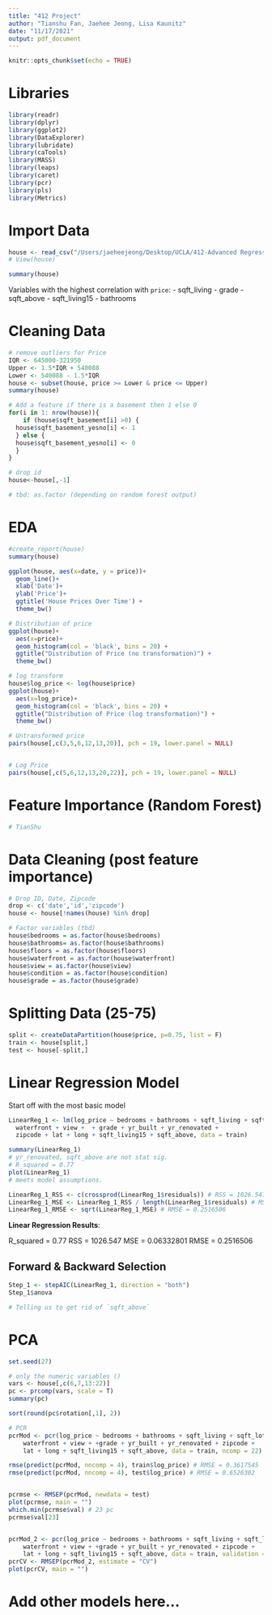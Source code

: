 ```yaml
---
title: "412 Project"
author: "Tianshu Fan, Jaehee Jeong, Lisa Kaunitz"
date: "11/17/2021"
output: pdf_document
---
```


```r
knitr::opts_chunk$set(echo = TRUE)
```

# Libraries

```r
library(readr)
library(dplyr)
library(ggplot2)
library(DataExplorer)
library(lubridate)
library(caTools)
library(MASS)
library(leaps)
library(caret)
library(pcr)
library(pls)
library(Metrics)
```

# Import Data

```r
house <- read_csv("/Users/jaeheejeong/Desktop/UCLA/412-Advanced Regression and Predictive Modeling/Project/STAT_412/kc_house_data.csv")
# View(house)

summary(house)
```


Variables with the highest correlation with `price`: 
- sqft_living
- grade
- sqft_above
- sqft_living15
- bathrooms


# Cleaning Data

```r
# remove outliers for Price 
IQR <- 645000-321950
Upper <- 1.5*IQR + 540088
Lower <- 540088 - 1.5*IQR
house <- subset(house, price >= Lower & price <= Upper)
summary(house)

# Add a feature if there is a basement then 1 else 0
for(i in 1: nrow(house)){
    if (house$sqft_basement[i] >0) {
  house$sqft_basement_yesno[i] <- 1
  } else {
  house$sqft_basement_yesno[i] <- 0
  }
}

# drop id
house<-house[,-1]

# tbd: as.factor (depending on random forest output)

```

# EDA 

```r
#create_report(house)
summary(house)

ggplot(house, aes(x=date, y = price))+
  geom_line()+
  xlab('Date')+
  ylab('Price')+
  ggtitle('House Prices Over Time') + 
  theme_bw()

# Distribution of price
ggplot(house)+
  aes(x=price)+
  geom_histogram(col = 'black', bins = 20) +
  ggtitle("Distribution of Price (no transformation)") +
  theme_bw()

# log transform 
house$log_price <- log(house$price)
ggplot(house)+
  aes(x=log_price)+
  geom_histogram(col = 'black', bins = 20) +
  ggtitle("Distribution of Price (log transformation)") +
  theme_bw()

# Untransformed price
pairs(house[,c(3,5,6,12,13,20)], pch = 19, lower.panel = NULL)


# Log Price
pairs(house[,c(5,6,12,13,20,22)], pch = 19, lower.panel = NULL)

```


# Feature Importance (Random Forest)

```r
# TianShu 


```


# Data Cleaning (post feature importance)

```r
# Drop ID, Date, Zipcode
drop <- c('date','id','zipcode')
house <- house[!names(house) %in% drop]

# Factor variables (tbd)
house$bedrooms = as.factor(house$bedrooms)
house$bathrooms= as.factor(house$bathrooms)
house$floors = as.factor(house$floors)
house$waterfront = as.factor(house$waterfront)
house$view = as.factor(house$view)
house$condition = as.factor(house$condition)
house$grade = as.factor(house$grade)

```

# Splitting Data (25-75)

```r
split <- createDataPartition(house$price, p=0.75, list = F)
train <- house[split,]
test <- house[-split,]
```

# Linear Regression Model

Start off with the most basic model

```r

LinearReg_1 <- lm(log_price ~ bedrooms + bathrooms + sqft_living + sqft_lot + floors + 
  waterfront + view +  + grade + yr_built + yr_renovated + 
  zipcode + lat + long + sqft_living15 + sqft_above, data = train)

summary(LinearReg_1)
# yr_renovated, sqft_above are not stat sig.
# R_squared = 0.77
plot(LinearReg_1)
# meets model assumptions. 

LinearReg_1_RSS <- c(crossprod(LinearReg_1$residuals)) # RSS = 1026.547
LinearReg_1_MSE <- LinearReg_1_RSS / length(LinearReg_1$residuals) # MSE = 0.06332801
LinearReg_1_RMSE <- sqrt(LinearReg_1_MSE) # RMSE = 0.2516506

```

__Linear Regression Results__: 

R_squared = 0.77
RSS = 1026.547
MSE = 0.06332801
RMSE = 0.2516506



## Forward & Backward Selection 

```r
Step_1 <- stepAIC(LinearReg_1, direction = "both")
Step_1$anova

# Telling us to get rid of `sqft_above`
```

# PCA

```r
set.seed(27)

# only the numeric variables ()
vars <- house[,c(6,7,13:22)]
pc <- prcomp(vars, scale = T)
summary(pc)

sort(round(pc$rotation[,1], 2))

# PCR
pcrMod <- pcr(log_price ~ bedrooms + bathrooms + sqft_living + sqft_lot + floors + 
    waterfront + view + +grade + yr_built + yr_renovated + zipcode + 
    lat + long + sqft_living15 + sqft_above, data = train, ncomp = 22)

rmse(predict(pcrMod, nncomp = 4), train$log_price) # RMSE = 0.3617545
rmse(predict(pcrMod, nncomp = 4), test$log_price) # RMSE = 0.6526302


pcrmse <- RMSEP(pcrMod, newdata = test)
plot(pcrmse, main = "")
which.min(pcrmse$val) # 23 pc
pcrmse$val[23]


pcrMod_2 <- pcr(log_price ~ bedrooms + bathrooms + sqft_living + sqft_lot + floors + 
    waterfront + view + +grade + yr_built + yr_renovated + zipcode + 
    lat + long + sqft_living15 + sqft_above, data = train, validation = "CV", ncomp = 22, segments = 10)
pcrCV <- RMSEP(pcrMod_2, estimate = "CV")
plot(pcrCV, main = "")
```

# Add other models here... 
